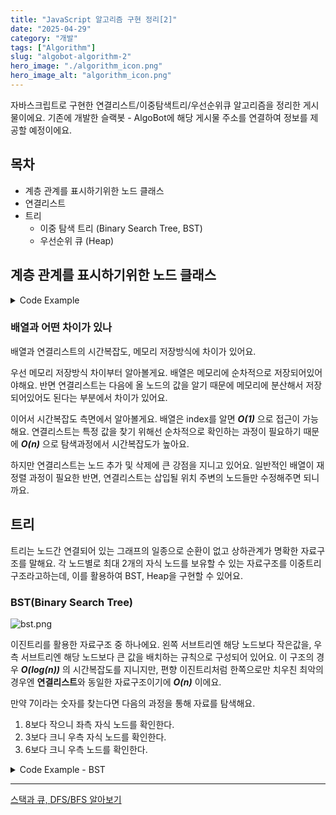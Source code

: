 ```yaml
---
title: "JavaScript 알고리즘 구현 정리[2]"
date: "2025-04-29"
category: "개발"
tags: ["Algorithm"]
slug: "algobot-algorithm-2"
hero_image: "./algorithm_icon.png"
hero_image_alt: "algorithm_icon.png"
---
```



자바스크립트로 구현한 연결리스트/이중탐색트리/우선순위큐 알고리즘을 정리한 게시물이에요. 기존에 개발한 슬랙봇 - AlgoBot에 해당 게시물 주소를 연결하여 정보를 제공할 예정이에요.

## 목차

- 계층 관계를 표시하기위한 노드 클래스
- 연결리스트
- 트리
  - 이중 탐색 트리 (Binary Search Tree, BST)
  - 우선순위 큐 (Heap)

## 계층 관계를 표시하기위한 노드 클래스

<details>
  <summary className="font-bold">Code Example</summary>
  ```js
  class Node {
    constructor(nodeValue) {
      this.left = null
      this.right = null
      this.nodeValue = nodeValue
    }
  }

  // 사용 예시
  const rootNode = new Node(1) // 1이라는 nodeValue를 지닌 노드를 생성한다
  rootNode.left = new Node(2);
  rootNode.right = new Node(3); // 2,3을 각각 좌측 자식노드, 우측 자식노드로 배치한다.
  ```
</details>

이 Node 클래스는 순서, 계층이 중요한 경우에 활용할 수 있어요. 연결리스트와 같은 경우엔 자식노드를 표시하는 것이 아닌 뒤에 있는 노드가 무엇인지를 표시하는 방식으로 구현해요.

추후 나올 알고리즘 구현에 해당 클래스를 사용한 설명이 있으니 참고해주세요.

## 연결리스트(Linked List)

노드의 모음으로 구성된 자료구조로, 각 노드가 다음 노드의 위치정보를 포함한 자료구조입니다.
노드가 꼬리에 꼬리를 무는 구조인 셈이죠. 예시코드를 통해 알아봐요.

<details>
  <summary className="font-bold">Code Example</summary>
  ```js
  class Node {
    constructor(nodeName) {
      this.name = nodeName;
      this.after = null;
    }
    setAfter(nodeName) {
      this.after = nodeName;
    }
  }

  class LinkedList {
    constructor() {
      this.head = null;
      this.tail = null;
    }
    push(element) {
      if (this.head === null) {
        this.head = element;
        this.tail = element;
      } else {
        this.tail.setAfter(element);
        this.tail = element;
      }
    }

    // head(처음)부터 tail(끝)까지 탐색한다면
    headToTail() {
      let currentNode = this.head;
      console.log(currentNode);
      while (currentNode.after !== null) {
        currentNode = currentNode.after;
        console.log(currentNode);
      }
    }
  }
  ```

</details>

### 배열과 어떤 차이가 있나

배열과 연결리스트의 시간복잡도, 메모리 저장방식에 차이가 있어요.

우선 메모리 저장방식 차이부터 알아볼게요. 배열은 메모리에 순차적으로 저장되어있어야해요.
반면 연결리스트는 다음에 올 노드의 값을 알기 때문에 메모리에 분산해서 저장되어있어도 된다는 부분에서 차이가 있어요.

이어서 시간복잡도 측면에서 알아볼게요. 배열은 index를 알면 ***O(1)*** 으로 접근이 가능해요.
연결리스트는 특정 값을 찾기 위해선 순차적으로 확인하는 과정이 필요하기 때문에 ***O(n)*** 으로 탐색과정에서 시간복잡도가 높아요.

하지만 연결리스트는 노드 추가 및 삭제에 큰 강점을 지니고 있어요. 일반적인 배열이 재정렬 과정이 필요한 반면, 연결리스트는 삽입될 위치 주변의 노드들만 수정해주면 되니까요.

## 트리

트리는 노드간 연결되어 있는 그래프의 일종으로 순환이 없고 상하관계가 명확한 자료구조를 말해요.
각 노드별로 최대 2개의 자식 노드를 보유할 수 있는 자료구조를 이중트리 구조라고하는데, 이를 활용하여 BST, Heap을 구현할 수 있어요.

### BST(Binary Search Tree)

<img src={BST} alt="bst.png" className="mx-auto w-[200px] h-[200px]"/>

이진트리를 활용한 자료구조 중 하나에요. 왼쪽 서브트리엔 해당 노드보다 작은값을, 우측 서브트리엔 해당 노드보다 큰 값을 배치하는 규칙으로 구성되어 있어요.
이 구조의 경우 ***O(log(n))*** 의 시간복잡도를 지니지만, 편향 이진트리처럼 한쪽으로만 치우친 최악의 경우엔 **연결리스트**와 동일한 자료구조이기에 ***O(n)*** 이에요.

만약 7이라는 숫자를 찾는다면 다음의 과정을 통해 자료를 탐색해요.

1. 8보다 작으니 좌측 자식 노드를 확인한다.
2. 3보다 크니 우측 자식 노드를 확인한다.
3. 6보다 크니 우측 노드를 확인한다.

<details>
  <summary className="font-bold">Code Example - BST</summary>
  ```js
  class Node {
  constructor(nodeNumber) {
  this.node = nodeNumber;
  this.leftChild = null;
  this.rightChild = null;
}
}

  class BST {
  // root : Node class
    constructor(root) {
      this.root = root;
    }

    insert(node) {
    // insert
      if (node.node < this.root.node) {
        if (this.root.leftChild ===  null) {
          this.root.leftChild = new BST(node);
        } else {
          this.root.leftChild.insert(node);
        }
      } else if (node.node > this.root.node) {
        if (this.root.rightChild === null) {
          this.root.rightChild = new BST(node);
        } else {
          this.root.rightChild.insert(node);
        }
      } else {
        return
      }
    }
    search(node) {
      if (node.node === this.root.node) {
        return true;
      }

      if (node.node < this.root.node) {
        if (this.root.leftChild === null) {
          return false
        } else {
          this.root.leftChild.search(node);
        }
      }

      if (node.node > this.root.node) {
        if (this.root.rightChild === null) {
          return false
        } else {
          this.root.rightChild.search(node);
        }
      }
    }
  }
  ```
</details>


## 우선순위큐(Heap)

Heap은 MaxHeap과 MinHeap이 존재해요. 부모 노드가 자식노드보다 크다는 규칙이 적용된 Heap은 MaxHeap이라고하고, 그 반대의 경우는 MinHeap이라고해요.

여기서 값이 크다, 작다는 개념은 결국 우선순위를 정하는 기준 값이 큰것이 우선순위가 크냐 작은것이 우선순위가 크냐의 개념이에요.

Heap 자료구조의 핵심은 새로운 값이 추가되거나 삭제될 때 재배치 과정이 필요하다는 점이에요.

<details>
  <summary className="font-bold">Code Example - Heap</summary>
  ```js
  class MaxHeap {
    constructor() {
      this.pq = [null];
  }
  insert(element) {
    this.pq.push(element); // 일단 배열에 push
    let currentIndex = this.pq.length-1;
    let parentIndex = Math.floor(currentIndex/2);
    while (
      parentIndex !== 0 &&
      this.pq[currentIndex] > this.pq[parentIndex] // 자식 노드값이 더 크다면 올라가야한다.
    ) {
      [this.pq[currentIndex], this.pq[parentIndex]] = [this.pq[parentIndex], this.pq[currentIndex]];
      currentIndex = parentIndex;
      parentIndex = Math.floor(currentIndex/2);
    }
  }
  heappop() {
    if (this.pq.length === 2) return this.pq.pop(); // 오직 루트노드만 있을 때
    const returnValue = this.pq[1];
    this.pq[1] = this.pq.pop(); // 마지막 리프노드 하나를 루트노드로 임의 배치 => 재배치 과정
    let currentIndex = 1;
    let leftIndex = 2;
    let rightIndex = 3;
    while (
        this.pq[currentIndex] < this.pq[leftIndex] ||
        this.pq[currentIndex] < this.pq[rightIndex]
      ) {
        if (this.pq[leftIndex] < this.pq[rightIndex]) {
          [this.pq[currentIndex], this.pq[rightIndex]] = [this.pq[rightIndex], this.pq[currentIndex]]
          currentIndex = rightIndex
        } else {
          // left가 더 큰경우 뿐만 아니라, right가 인덱스를 벗어나 undefined를 도출하는 경우에도 left를 변경해야함.
          [this.pq[currentIndex], this.pq[leftIndex]] = [this.pq[leftIndex], this.pq[currentIndex]]
          currentIndex = leftIndex
        }
        leftIndex = currentIndex * 2;
        rightIndex = leftIndex + 1;
      }
        return returnValue;
    }
  }
  ```
</details>

<hr/>

<a href="https://scorchedrice.com/article/algobot-algorithm-1">스택과 큐, DFS/BFS 알아보기</a>